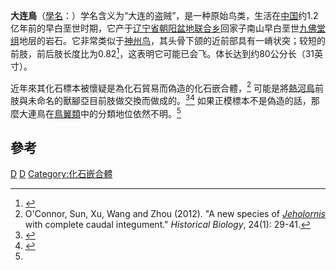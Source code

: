 {{Automatic Taxobox
| name = 大连鸟属
| taxon = Dalianraptor
| fossil_range = {{fossilrange|120}}[[下白堊紀|下白堊紀]]
| image = Dalianraptor.jpg
| image_caption = [[正模標本|正模標本]]
| authority = 
| species = '''粗颌大连鳥 ''D. cuhe'''''
| binomial = ''Dalianraptor cuhe''
| binomial_authority =  Gao & Liu, 2005
}}

'''大连鳥'''（[[學名|學名]]：''{{lang|la|Dalianraptor}}''）学名含义为“大连的盗贼”，是一种原始鸟类，生活在[[中国|中国]]约1.2亿年前的早白垩世时期，它产于[[辽宁省|辽宁省]][[朝阳盆地|朝阳盆地]][[聯合鎮_(朝陽市)|联合乡]]回家子南山早白垩世[[九佛堂组|九佛堂组]]地层的岩石。它非常类似于[[神州鸟|神州鸟]]，其头骨下颌的近前部具有一嵴状突；较短的前肢，前后肢长度比为0.82<ref name=ChiappeDyke>{{cite journal |last= Chiappe|first= Luis M.|authorlink= |coauthors=Dyke, Gareth J.|year= 2006|month= |title=The Early Evolutionary History of Birds|journal=Journal of the Paleontological Society of Korea|volume= 22|issue= 1|pages= 133–151|id= |url= |accessdate= |quote= }}</ref>，这表明它可能已会飞。体长达到约80公分长（31英寸）。

近年來其化石標本被懷疑是為化石貿易而偽造的化石嵌合體，<ref>O'Connor, Sun, Xu, Wang and Zhou (2012). "A new species of ''[[Jeholornis|Jeholornis]]'' with complete caudal integument." ''Historical Biology'', 24(1): 29-41.</ref> 可能是將[[熱河鳥|熱河鳥]]前肢與未命名的獸腳亞目前肢做交換而做成的。<ref name=Naish12>{{cite journal|last=Naish |first=Darren |url=http://blogs.scientificamerican.com/tetrapod-zoology/2012/08/09/bird-chapter-in-complete-dinosaur-ii/ |title=Getting a major chapter on birds – ALL birds – into a major book on dinosaurs | Tetrapod Zoology, Scientific American Blog Network |journal=PLOS ONE |year=2011 |volume=6 |issue=11 |pages=e26350 |doi=10.1371/journal.pone.0026350 |publisher=Blogs.scientificamerican.com |pmid=22140427 |pmc=3227577 |access-date=2014-02-02|doi-access=free }}</ref><ref name=Martin18>{{cite web|author=Matthew Martyniuk |url=http://dinogoss.blogspot.com.au/2012/08/dalianraptor-cuhe-forgery.html |title=DinoGoss: The Strange Bird Dalianraptor cuhe |publisher=Dinogoss.blogspot.com.au |date=2012-08-10 |access-date=2014-02-02}}</ref> 如果正模標本不是偽造的話，那麼大連鳥在[[鳥翼類|鳥翼類]]中的分類地位依然不明。<ref name=Naish12 />
==參考==
{{reflist}}
{{近鳥型恐龍|A.}}
{{Taxonbar|from=Q279176}}

[[Category:白堊紀鳥類|D]]
[[Category:下白堊紀恐龍|D]]
[[Category:化石嵌合體|Category:化石嵌合體]]